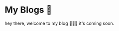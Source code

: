 

<Meta title="blog" desc="all my blogs lie here" />

# My Blogs 📓

hey there, welcome to my blog 🤍💜🖤 it's coming soon.

<!-- BlogCard title="Hello, World! 🌏" desc="my first, highkey irrelevant blog" slug="hello-world"-->

